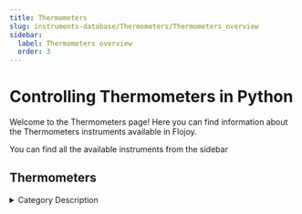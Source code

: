 ```yaml
---
title: Thermometers
slug: instruments-database/Thermometers/Thermometers_overview
sidebar:
  label: Thermometers overview
  order: 3
---
```


# Controlling Thermometers in Python

Welcome to the Thermometers page! Here you can find information about the Thermometers instruments available in Flojoy.

You can find all the available instruments from the sidebar



## Thermometers

<details> 
<summary>Category Description</summary> 
A thermometer is a device that measures temperature or a temperature gradient (the degree of hotness or coldness of an object). A thermometer has two important elements: (1) a temperature sensor (e.g. the bulb of a mercury-in-glass thermometer or the pyrometric sensor in an infrared thermometer) in which some change occurs with a change in temperature; and (2) some means of converting this change into a numerical value (e.g. the visible scale that is marked on a mercury-in-glass thermometer or the digital readout on an infrared model). Thermometers are widely used in technology and industry to monitor processes, in meteorology, in medicine, and in scientific research.
</details> 

<div className="flex flex-wrap">

<InstrumentThumbnail 
    path='Thermometers/Pico Technology/pt-104-picoch'
    img='https://res.cloudinary.com/dhopxs1y3/image/upload/v1691782684/Instruments/Thermometer/PT-104-Picoch/PT-104-Picoch.jpg'
    label='PT 104 Picoch'    
/>

</div>